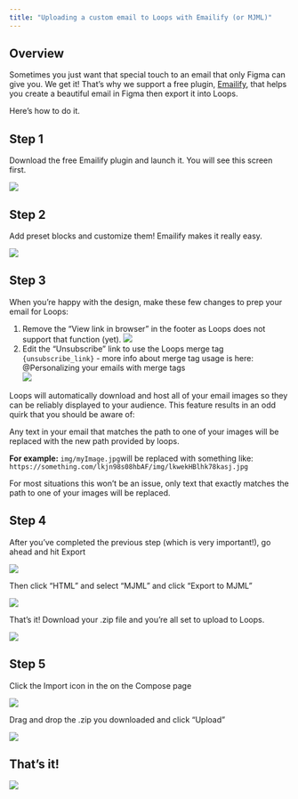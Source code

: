 ```yaml
---
title: "Uploading a custom email to Loops with Emailify (or MJML)"
---
```


## Overview

Sometimes you just want that special touch to an email that only Figma can give you. We get it! That’s why we support a free plugin, [Emailify](https://www.figma.com/community/plugin/910671699871076601/Emailify-HTML-Email-Builder), that helps you create a beautiful email in Figma then export it into Loops.

Here’s how to do it.

## Step 1

Download the free Emailify plugin and launch it. You will see this screen first.

![](/images/step1.png)

## Step 2

Add preset blocks and customize them! Emailify makes it really easy.

![](/images/step2.png)

## Step 3

When you’re happy with the design, make these few changes to prep your email for Loops:

1. Remove the “View link in browser” in the footer as Loops does not support that function (yet).
   ![](/images/step3-1.png)
2. Edit the “Unsubscribe” link to use the Loops merge tag `{unsubscribe_link}` - more info about merge tag usage is here: @Personalizing your emails with merge tags  
   ![](/images/step3-2.png)

<Note>
  Loops will automatically download and host all of your email images so they
  can be reliably displayed to your audience. This feature results in an odd
  quirk that you should be aware of:

  Any text in your email that matches the path to one of your images will be replaced with the new path provided by loops.

  **For example:** `img/myImage.jpg`will be replaced with something like: `https://something.com/lkjn98s08hbAF/img/lkwekHBlhk78kasj.jpg`

  For most situations this won’t be an issue, only text that exactly matches the path to one of your images will be replaced.
</Note>

## Step 4

After you’ve completed the previous step (which is very important!), go ahead and hit Export

![](/images/step4-1.png)

Then click “HTML” and select “MJML” and click “Export to MJML”

![](/images/step4-2.png)

That’s it! Download your .zip file and you’re all set to upload to Loops.

![](/images/step4-3.png)

## Step 5

Click the Import icon in the on the Compose page 

![](/images/step5-1.png)

Drag and drop the .zip you downloaded and click “Upload”

![](/images/step5-2.png)

## That’s it!

![](/images/thats-it.png)

